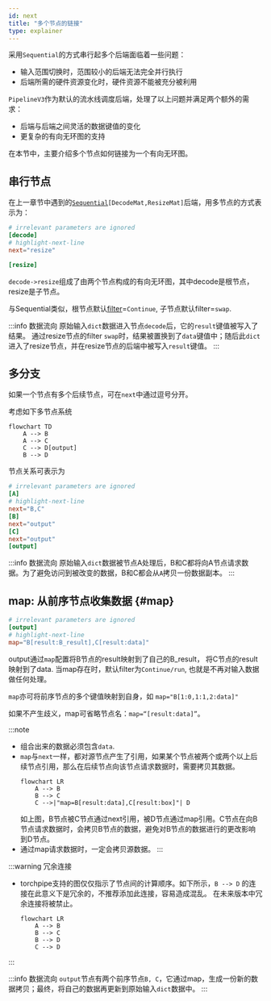 ```yaml
---
id: next
title: "多个节点的链接"
type: explainer
---
```


采用`Sequential`的方式串行起多个后端面临着一些问题：
- 输入范围切换时，范围较小的后端无法完全并行执行
- 后端所需的硬件资源变化时，硬件资源不能被充分被利用

`PipelineV3`作为默认的流水线调度后端，处理了以上问题并满足两个额外的需求：
- 后端与后端之间灵活的数据键值的变化
- 更复杂的有向无环图的支持

在本节中，主要介绍多个节点如何链接为一个有向无环图。

## 串行节点
在上一章节中遇到的[`Sequential`](../Intra-node/Sequential.mdx)`[DecodeMat,ResizeMat]`后端，用多节点的方式表示为：
```toml
# irrelevant parameters are ignored 
[decode]
# highlight-next-line
next="resize"

[resize]
```

`decode->resize`组成了由两个节点构成的有向无环图，其中decode是根节点，resize是子节点。

与Sequential类似，根节点默认[filter](../Intra-node/Sequential.mdx#filter_sequential)=`Continue`, 子节点默认filter=`swap`.

:::info 数据流向
原始输入`dict`数据进入节点`decode`后，它的`result`键值被写入了结果。
通过resize节点的filter `swap`时，结果被置换到了`data`键值中；随后此`dict`进入了resize节点，并在resize节点的后端中被写入`result`键值。
:::

## 多分支

如果一个节点有多个后续节点，可在`next`中通过逗号分开。

考虑如下多节点系统

```mermaid
flowchart TD
    A --> B
    A --> C
    C --> D[output]
    B --> D
```
 
节点关系可表示为

```toml
# irrelevant parameters are ignored 
[A]
# highlight-next-line
next="B,C"
[B]
next="output"
[C]
next="output"
[output]
```

:::info 数据流向
原始输入`dict`数据被节点A处理后，B和C都将向A节点请求数据。为了避免访问到被改变的数据，B和C都会从`A`拷贝一份数据副本。
:::

## map: 从前序节点收集数据 {#map}

```toml
# irrelevant parameters are ignored 
[output]
# highlight-next-line
map="B[result:B_result],C[result:data]"
```

output通过`map`配置将B节点的result映射到了自己的B_result， 将C节点的result映射到了data. 当map存在时，默认filter为`Continue/run`, 也就是不再对输入数据做任何处理。

`map`亦可将前序节点的多个键值映射到自身，如 `map="B[1:0,1:1,2:data]"`

如果不产生歧义，map可省略节点名：`map=“[result:data]”`。

:::note
- 组合出来的数据必须包含`data`. 
- `map`与`next`一样，都对源节点产生了引用，如果某个节点被两个或两个以上后续节点引用，那么在后续节点向该节点请求数据时，需要拷贝其数据。
    ```mermaid
    flowchart LR
        A --> B
        B --> C
        C -->|"map=B[result:data],C[result:box]"| D
    ```
    如上图，B节点被C节点通过next引用，被D节点通过map引用。C节点在向B节点请求数据时，会拷贝B节点的数据，避免对B节点的数据进行的更改影响到D节点。
- 通过map请求数据时，一定会拷贝源数据。
:::

:::warning 冗余连接
- torchpipe支持的图仅仅指示了节点间的计算顺序。如下所示，`B --> D` 的连接在此意义下是冗余的，不推荐添加此连接，容易造成混乱。 在未来版本中冗余连接将被禁止。

    ```mermaid
    flowchart LR
        A --> B
        B --> C
        B --> D
        C --> D
    ```
    
:::

:::info 数据流向
`output`节点有两个前序节点`B, C`，它通过map，生成一份新的数据拷贝；最终，将自己的数据再更新到原始输入`dict`数据中。
:::

